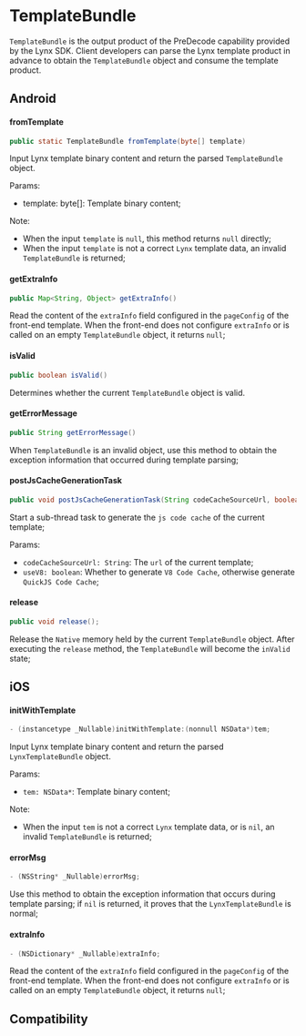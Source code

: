 # TemplateBundle

`TemplateBundle` is the output product of the PreDecode capability provided by the Lynx SDK. Client developers can parse the Lynx template product in advance to obtain the `TemplateBundle` object and consume the template product.

## Android

#### fromTemplate

```java
public static TemplateBundle fromTemplate(byte[] template)
```

Input Lynx template binary content and return the parsed `TemplateBundle` object.

Params:

- template: byte[]: Template binary content;

Note:

- When the input `template` is `null`, this method returns `null` directly;
- When the input `template` is not a correct `Lynx` template data, an invalid `TemplateBundle` is returned;

#### getExtraInfo

```java
public Map<String, Object> getExtraInfo()
```

Read the content of the `extraInfo` field configured in the `pageConfig` of the front-end template. When the front-end does not configure `extraInfo` or is called on an empty `TemplateBundle` object, it returns `null`;

#### isValid

```java
public boolean isValid()
```

Determines whether the current `TemplateBundle` object is valid.

#### getErrorMessage

```java
public String getErrorMessage()
```

When `TemplateBundle` is an invalid object, use this method to obtain the exception information that occurred during template parsing;

#### postJsCacheGenerationTask

```java
public void postJsCacheGenerationTask(String codeCacheSourceUrl, boolean useV8)
```

Start a sub-thread task to generate the `js code cache` of the current template;

Params:

- `codeCacheSourceUrl: String`: The `url` of the current template;
- `useV8: boolean`: Whether to generate `V8 Code Cache`, otherwise generate `QuickJS Code Cache`;

#### release

```java
public void release();
```

Release the `Native` memory held by the current `TemplateBundle` object. After executing the `release` method, the `TemplateBundle` will become the `inValid` state;

## iOS

#### initWithTemplate

```objective-c
- (instancetype _Nullable)initWithTemplate:(nonnull NSData*)tem;
```

Input Lynx template binary content and return the parsed `LynxTemplateBundle` object.

Params:

- `tem: NSData*`: Template binary content;

Note:

- When the input `tem` is not a correct `Lynx` template data, or is `nil`, an invalid `TemplateBundle` is returned;

#### errorMsg

```objective-c
- (NSString* _Nullable)errorMsg;
```

Use this method to obtain the exception information that occurs during template parsing; if `nil` is returned, it proves that the `LynxTemplateBundle` is normal;

#### extraInfo

```objective-c
- (NSDictionary* _Nullable)extraInfo;
```

Read the content of the `extraInfo` field configured in the `pageConfig` of the front-end template. When the front-end does not configure `extraInfo` or is called on an empty `TemplateBundle` object, it returns `null`;

## Compatibility


<LegacyCompatTable metadata="lynx-native-api/template-bundle" />
